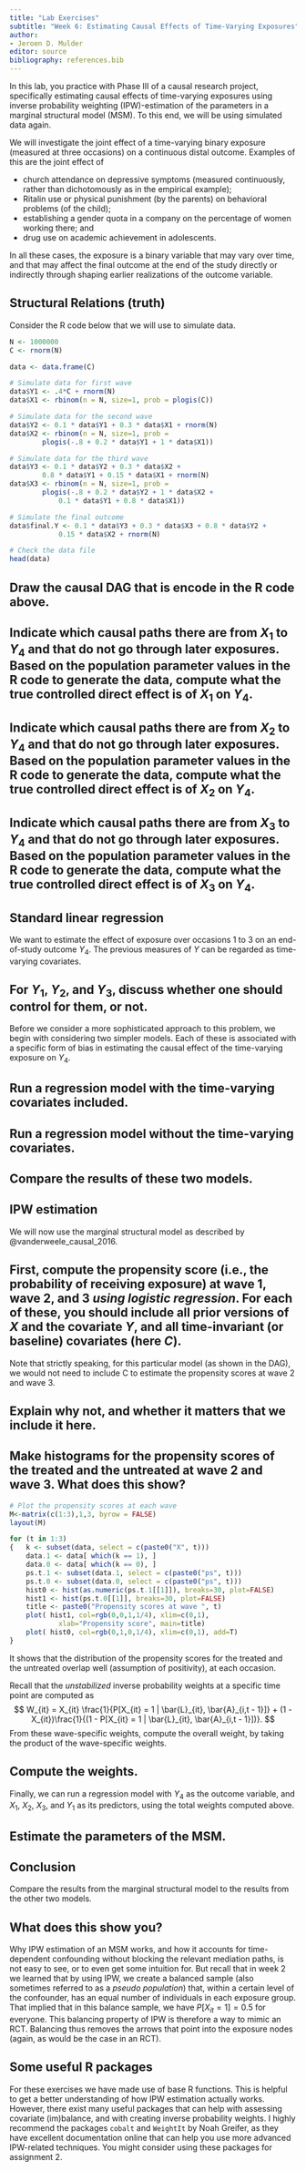 ```yaml
---
title: "Lab Exercises"
subtitle: "Week 6: Estimating Causal Effects of Time-Varying Exposures"
author: 
- Jeroen D. Mulder
editor: source
bibliography: references.bib
---
```


In this lab, you practice with Phase III of a causal research project, specifically estimating causal effects of time-varying exposures using inverse probability weighting (IPW)-estimation of the parameters in a marginal structural model (MSM). To this end, we will be using simulated data again. 

We will investigate the joint effect of a time-varying binary exposure (measured at three occasions) on a continuous distal outcome. Examples of this are the joint effect of

- church attendance on depressive symptoms (measured continuously, rather than dichotomously as in the empirical example);
- Ritalin use or physical punishment (by the parents) on behavioral problems (of the child);
- establishing a gender quota in a company on the percentage of women working there; and
- drug use on academic achievement in adolescents. 

In all these cases, the exposure is a binary variable that may vary over time, and that may affect the final outcome at the end of the study directly or indirectly through shaping earlier realizations of the outcome variable. 

## Structural Relations (truth)

Consider the R code below that we will use to simulate data.  

```r
N <- 1000000
C <- rnorm(N)

data <- data.frame(C)

# Simulate data for first wave
data$Y1 <- .4*C + rnorm(N)
data$X1 <- rbinom(n = N, size=1, prob = plogis(C))

# Simulate data for the second wave
data$Y2 <- 0.1 * data$Y1 + 0.3 * data$X1 + rnorm(N)
data$X2 <- rbinom(n = N, size=1, prob = 
		plogis(-.8 + 0.2 * data$Y1 + 1 * data$X1))

# Simulate data for the third wave
data$Y3 <- 0.1 * data$Y2 + 0.3 * data$X2 + 
		0.8 * data$Y1 + 0.15 * data$X1 + rnorm(N)
data$X3 <- rbinom(n = N, size=1, prob = 
		plogis(-.8 + 0.2 * data$Y2 + 1 * data$X2 +
			0.1 * data$Y1 + 0.8 * data$X1))

# Simulate the final outcome
data$final.Y <- 0.1 * data$Y3 + 0.3 * data$X3 + 0.8 * data$Y2 + 
			0.15 * data$X2 + rnorm(N)

# Check the data file
head(data)
```

::: {.callout-note collapse="true" icon=false}
## Draw the causal DAG that is encode in the R code above.

:::

::: {.callout-note collapse="true" icon=false}
## Indicate which causal paths there are from $X_{1}$ to $Y_{4}$ and that do not go through later exposures. Based on the population parameter values in the R code to generate the data, compute what the true controlled direct effect is of $X_{1}$ on $Y_{4}$.

:::


::: {.callout-note collapse="true" icon=false}
## Indicate which causal paths there are from $X_{2}$ to $Y_{4}$ and that do not go through later exposures. Based on the population parameter values in the R code to generate the data, compute what the true controlled direct effect is of $X_{2}$ on $Y_{4}$.

:::


::: {.callout-note collapse="true" icon=false}
## Indicate which causal paths there are from $X_{3}$ to $Y_{4}$ and that do not go through later exposures. Based on the population parameter values in the R code to generate the data, compute what the true controlled direct effect is of $X_{3}$ on $Y_{4}$. 

:::

## Standard linear regression

We want to estimate the effect of exposure over occasions 1 to 3 on an end-of-study outcome $Y_{4}$. The previous measures of $Y$ can be regarded as time-varying covariates. 

::: {.callout-note collapse="true" icon=false}

## For $Y_{1}$, $Y_{2}$, and $Y_{3}$, discuss whether one should control for them, or not. 

:::

Before we consider a more sophisticated approach to this problem, we begin with considering two simpler models. Each of these is associated with a specific form of bias in estimating the causal effect of the time-varying exposure on $Y_{4}$.

::: {.callout-note collapse="true" icon=false}

## Run a regression model with the time-varying covariates included. 

:::

::: {.callout-note collapse="true" icon=false}

## Run a regression model without the time-varying covariates.

:::


::: {.callout-note collapse="true" icon=false}

## Compare the results of these two models. 

:::

## IPW estimation

We will now use the marginal structural model as described by @vanderweele_causal_2016. 

::: {.callout-note collapse="true" icon=false}
## First, compute the propensity score (i.e., the probability of receiving exposure) at wave 1, wave 2, and 3 *using logistic regression*. For each of these, you should include all prior versions of $X$ and the covariate $Y$, and all time-invariant (or baseline) covariates (here $C$). 

:::

Note that strictly speaking, for this particular model (as shown in the DAG), we would not need to include C to estimate the propensity scores at wave 2 and wave 3. 

::: {.callout-note collapse="true" icon=false}

## Explain why not, and whether it matters that we include it here.

:::

::: {.callout-note collapse="true" icon=false}
## Make histograms for the propensity scores of the treated and the untreated at wave 2 and wave 3. What does this show? 

```r
# Plot the propensity scores at each wave
M<-matrix(c(1:3),1,3, byrow = FALSE)
layout(M)

for (t in 1:3)
{	k <- subset(data, select = c(paste0("X", t)))
	data.1 <- data[ which(k == 1), ]
	data.0 <- data[ which(k == 0), ]
	ps.t.1 <- subset(data.1, select = c(paste0("ps", t)))
	ps.t.0 <- subset(data.0, select = c(paste0("ps", t)))
	hist0 <- hist(as.numeric(ps.t.1[[1]]), breaks=30, plot=FALSE)
	hist1 <- hist(ps.t.0[[1]], breaks=30, plot=FALSE)
	title <- paste0("Propensity scores at wave ", t)
	plot( hist1, col=rgb(0,0,1,1/4), xlim=c(0,1), 
    		xlab="Propensity score", main=title)  
	plot( hist0, col=rgb(0,1,0,1/4), xlim=c(0,1), add=T) 
}
```

It shows that the distribution of the propensity scores for the treated and the untreated overlap well (assumption of positivity), at each occasion.
:::

Recall that the *unstabilized* inverse probability weights at a specific time point are computed as
$$
W_{it} = X_{it} \frac{1}{P[X_{it} = 1 | \bar{L}_{it}, \bar{A}_{i,t - 1}]} + (1 - X_{it})\frac{1}{(1 - P[X_{it} = 1 | \bar{L}_{it}, \bar{A}_{i,t - 1}])}.
$$ 
From these wave-specific weights, compute the overall weight, by taking the product of the wave-specific weights. 

::: {.callout-note collapse="true" icon=false}
## Compute the weights. 

:::

Finally, we can run a regression model with $Y_{4}$ as the outcome variable, and $X_1$, $X_2$, $X_3$, and $Y_1$ as its predictors, using the total weights computed above.

::: {.callout-note collapse="true" icon=false}

## Estimate the parameters of the MSM.

:::


## Conclusion

Compare the results from the marginal structural model to the results from the other two models. 

::: {.callout-note collapse="true" icon=false}
## What does this show you?

:::

Why IPW estimation of an MSM works, and how it accounts for time-dependent confounding without blocking the relevant mediation paths, is not easy to see, or to even get some intuition for. But recall that in week 2 we learned that by using IPW, we create a balanced sample (also sometimes referred to as a *pseudo population*) that, within a certain level of the confounder, has an equal number of individuals in each exposure group. That implied that in this balance sample, we have $P[X_{it} = 1] = 0.5$ for everyone. This balancing property of IPW is therefore a way to mimic an RCT. Balancing thus removes the arrows that point into the exposure nodes (again, as would be the case in an RCT).   

## Some useful R packages
For these exercises we have made use of base R functions. This is helpful to get a better understanding of how IPW estimation actually works. However, there exist many useful packages that can help with assessing covariate (im)balance, and with creating inverse probability weights. I highly recommend the packages `cobalt` and `WeightIt` by Noah Greifer, as they have excellent documentation online that can help you use more advanced IPW-related techniques. You might consider using these packages for assignment 2. 
